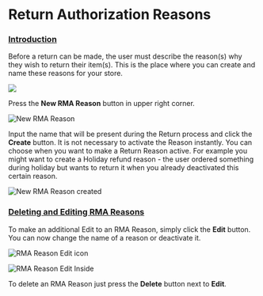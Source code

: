 # Return Authorization Reasons

### [Introduction](return-authorization-reasons.md#introduction) <a id="introduction"></a>

Before a return can be made, the user must describe the reason\(s\) why they wish to return their item\(s\). This is the place where you can create and name these reasons for your store.

![](/images//zrzut-ekranu-2021-08-20-001032.jpg)

Press the **New RMA Reason** button in upper right corner.

![New RMA Reason](/images//image%20%2845%29.png)

Input the name that will be present during the Return process and click the **Create** button. It is not necessary to activate the Reason instantly. You can choose when you want to make a Return Reason active. For example you might want to create a Holiday refund reason - the user ordered something during holiday but wants to return it when you already deactivated this certain reason.

![New RMA Reason created](/images//image%20%2847%29.png)

### [Deleting and Editing RMA Reasons](return-authorization-reasons.md#deleting-and-editing-rma-reasons) <a id="deleting-and-editing-rma-reasons"></a>

To make an additional Edit to an RMA Reason, simply click the **Edit** button. You can now change the name of a reason or deactivate it.

![RMA Reason Edit icon](/images//image%20%2835%29.png)

![RMA Reason Edit Inside](/images//image%20%2832%29.png)

To delete an RMA Reason just press the **Delete** button next to **Edit**.

